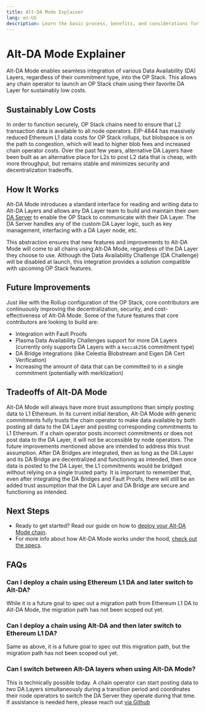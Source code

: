 ```yaml
---
title: Alt-DA Mode Explainer
lang: en-US
description: Learn the basic process, benefits, and considerations for running an Alt-DA mode chain.
---
```




<AltCallout />

# Alt-DA Mode Explainer

Alt-DA Mode enables seamless integration of various Data Availability (DA) Layers, regardless of their commitment type, into the OP Stack. This allows any chain operator to launch an OP Stack chain using their favorite DA Layer for sustainably low costs.

## Sustainably Low Costs

In order to function securely, OP Stack chains need to ensure that L2 transaction data is available to all node operators. EIP-4844 has massively reduced Ethereum L1 data costs for OP Stack rollups, but blobspace is on the path to congestion, which will lead to higher blob fees and increased chain operator costs. 
Over the past few years, alternative DA Layers have been built as an alternative place for L2s to post L2 data that is cheap, with more throughput, but remains stable and minimizes security and decentralization tradeoffs.

## How It Works

Alt-DA Mode introduces a standard interface for reading and writing data to Alt-DA Layers and allows any DA Layer team to build and maintain their own [DA Server](https://specs.optimism.io/experimental/alt-da.html#da-server) to enable the OP Stack to communicate with their DA Layer. The DA Server handles any of the custom DA Layer logic, such as key management, interfacing with a DA Layer node, etc.

This abstraction ensures that new features and improvements to Alt-DA Mode will come to all chains using Alt-DA Mode, regardless of the DA Layer they choose to use.
Although the Data Availability Challenge (DA Challenge) will be disabled at launch, this integration provides a solution compatible with upcoming OP Stack features.

## Future Improvements

Just like with the Rollup configuration of the OP Stack, core contributors are continuously improving the decentralization, security, and cost-effectiveness of Alt-DA Mode. Some of the future features that core contributors are looking to build are:

*   Integration with Fault Proofs
*   Plasma Data Availability Challenges support for more DA Layers (currently only supports DA Layers with a `keccak256` commitment type)
*   DA Bridge integrations (like Celestia Blobstream and Eigen DA Cert Verification)
*   Increasing the amount of data that can be committed to in a single commitment (potentially with merklization)

## Tradeoffs of Alt-DA Mode

Alt-DA Mode will always have more trust assumptions than simply posting data to L1 Ethereum. In its current initial iteration, Alt-DA Mode with generic commitments fully trusts the chain operator to make data available by both posting all data to the DA Layer and posting corresponding commitments to L1 Ethereum. If a chain operator posts incorrect commitments or does not post data to the DA Layer, it will not be accessible by node operators. The future improvements mentioned above are intended to address this trust assumption. After DA Bridges are integrated, then as long as the DA Layer and its DA Bridge are decentralized and functioning as intended, then once data is posted to the DA Layer, the L1 commitments would be bridged without relying on a single trusted party. It is important to remember that, even after integrating the DA Bridges and Fault Proofs, there will still be an added trust assumption that the DA Layer and DA Bridge are secure and functioning as intended. 

## Next Steps

*   Ready to get started? Read our guide on how to [deploy your Alt-DA Mode chain](/builders/chain-operators/features/alt-da-mode).
*   For more info about how Alt-DA Mode works under the hood, [check out the specs](https://specs.optimism.io/experimental/alt-da.html).

## FAQs

### Can I deploy a chain using Ethereum L1 DA and later switch to Alt-DA?

While it is a future goal to spec out a migration path from Ethereum L1 DA to Alt-DA Mode, the migration path has not been scoped out yet.

### Can I deploy a chain using Alt-DA and then later switch to Ethereum L1 DA?

Same as above, it is a future goal to spec out this migration path, but the migration path has not been scoped out yet.

### Can I switch between Alt-DA layers when using Alt-DA Mode?

This is technically possible today. A chain operator can start posting data to two DA Layers simultaneously during a transition period and coordinates their node operators to switch the DA Server they operate during that time. 
If assistance is needed here, please reach out [via Github](https://github.com/ethereum-optimism/developers/discussions)
